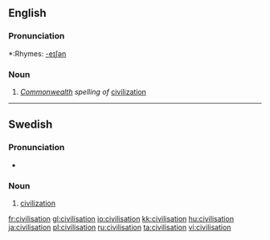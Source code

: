 ==English==

===Pronunciation===
*:Rhymes: [[Rhymes:English:-eɪʃǝn|-eɪʃǝn]]

===Noun===
{{en-noun}}

# ''[[Commonwealth]] spelling of'' [[civilization]]

----

==Swedish==
===Pronunciation===
*{{audio|Sv-en civilisation.ogg|audio}}

===Noun===
{{sv-noun-reg-er}}
{{infl|sv|noun|g=c}}
#[[civilization]]

[[fr:civilisation]]
[[gl:civilisation]]
[[io:civilisation]]
[[kk:civilisation]]
[[hu:civilisation]]
[[ja:civilisation]]
[[pl:civilisation]]
[[ru:civilisation]]
[[ta:civilisation]]
[[vi:civilisation]]